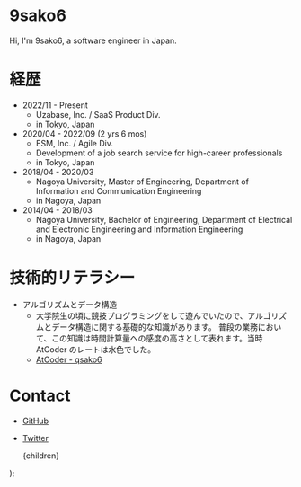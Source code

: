 
# 9sako6

Hi, I'm 9sako6, a software engineer in Japan.

# 経歴

- 2022/11 - Present
  - Uzabase, Inc. / SaaS Product Div.
  - in Tokyo, Japan
- 2020/04 - 2022/09 (2 yrs 6 mos)
  - ESM, Inc. / Agile Div.
  - Development of a job search service for high-career professionals
  - in Tokyo, Japan
- 2018/04 - 2020/03
  - Nagoya University, Master of Engineering, Department of Information and Communication Engineering
  - in Nagoya, Japan
- 2014/04 - 2018/03
  - Nagoya University, Bachelor of Engineering, Department of Electrical and Electronic Engineering and Information Engineering
  - in Nagoya, Japan

# 技術的リテラシー

- アルゴリズムとデータ構造
  - 大学院生の頃に競技プログラミングをして遊んでいたので、アルゴリズムとデータ構造に関する基礎的な知識があります。
    普段の業務において、この知識は時間計算量への感度の高さとして表れます。当時 AtCoder のレートは水色でした。
  - [AtCoder - qsako6](https://atcoder.jp/users/qsako6)


# Contact

- [GitHub](https://github.com/9sako6)
- [Twitter](https://twitter.com/9sako6)

  <Layout>
    <MarkdownWrapper>{children}</MarkdownWrapper>
  </Layout>
);
